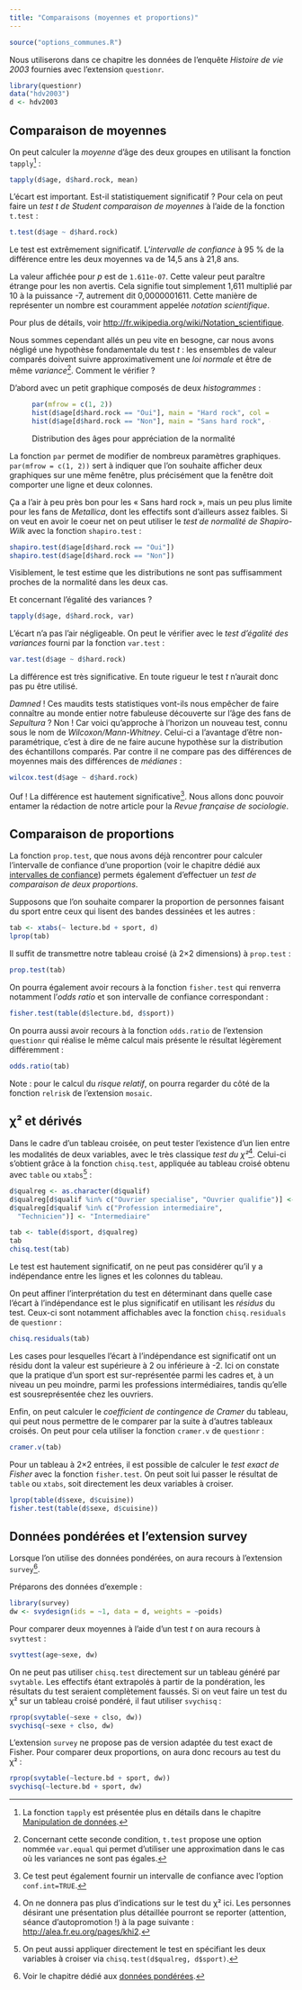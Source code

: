 ```yaml
---
title: "Comparaisons (moyennes et proportions)"
---
```


```r
source("options_communes.R")
```

Nous utiliserons dans ce chapitre les données de l'enquête *Histoire de vie 2003*
fournies avec l'extension `questionr`{.pkg}.

```r
library(questionr)
data("hdv2003")
d <- hdv2003
```

## Comparaison de moyennes{#comp_moyennes}

On peut calculer la <dfn>moyenne</dfn> d'âge des deux groupes en utilisant la
fonction `tapply`{data-pkg="base"}^[La fonction `tapply`{data-pkg="base"} est présentée plus en 
détails dans le chapitre [Manipulation de données](pem_manipulation.html#tapply).] :

```r
tapply(d$age, d$hard.rock, mean)
```

L'écart est important. Est-il statistiquement significatif ? Pour cela on peut faire un 
<dfn>test t de Student</dfn><dfn data-index="Student, test t"></dfn>
<dfn>comparaison de moyennes</dfn><dfn data-index="moyenne, comparaison"></dfn>
à l'aide de la fonction `t.test`{data-pkg="stats"} :

```r
t.test(d$age ~ d$hard.rock)
```

Le test est extrêmement significatif. L'<dfn>intervalle de confiance</dfn>
à 95 % de la différence entre les deux
moyennes va de 14,5 ans à 21,8 ans.

<div class="note">
La valeur affichée pour *p* est de `1.611e-07`. Cette valeur peut paraître étrange pour les non avertis. Cela
signifie tout simplement 1,611 multiplié par 10 à la puissance -7, autrement dit 0,0000001611. Cette manière
de représenter un nombre est couramment appelée 
<dfn>notation scientifique</dfn><dfn data-index="scientifique, notation"></dfn>. 

Pour plus de détails, voir <http://fr.wikipedia.org/wiki/Notation_scientifique>.
</div>

Nous sommes cependant allés un peu vite en besogne, car nous avons négligé une hypothèse fondamentale
du test *t* : les ensembles de valeur comparés doivent suivre approximativement une 
<dfn>loi normale</dfn><dfn data-index="normale, loi"></dfn>
et être de même <dfn>variance</dfn>^[Concernant cette seconde condition, 
`t.test`{data-pkg="stats"} propose 
une option nommée `var.equal` qui permet d'utiliser une approximation
dans le cas où les variances ne sont pas égales.]. Comment le vérifier ?

D'abord avec un petit graphique composés de deux 
<dfn data-index="histogramme">histogrammes</dfn> :

<figure>
```r
par(mfrow = c(1, 2))
hist(d$age[d$hard.rock == "Oui"], main = "Hard rock", col = "red")
hist(d$age[d$hard.rock == "Non"], main = "Sans hard rock", col = "red")
```
<figcaption>Distribution des âges pour appréciation de la normalité</figcaption>
</figure>

<div class="note">
La fonction `par`{data-pkg="graphics"} permet de modifier de nombreux paramètres graphiques.
`par(mfrow = c(1, 2))` sert à indiquer que l'on souhaite afficher deux graphiques sur une même fenêtre,
plus précisément que la fenêtre doit comporter une ligne et deux colonnes.
</div>

Ça a l'air à peu près bon pour les « Sans hard rock », mais un peu plus limite pour les fans de
*Metallica*, dont les effectifs sont d'ailleurs assez faibles. Si on veut en avoir le coeur net 
on peut utiliser le 
<dfn>test de normalité de Shapiro-Wilk</dfn><dfn data-index="normalité, test de Shapiro-Wilk"></dfn><dfn data-index="Shapiro-Wilk, test de normalité"></dfn>
avec la fonction `shapiro.test`{data-pkg="stats"} :

```r
shapiro.test(d$age[d$hard.rock == "Oui"])
shapiro.test(d$age[d$hard.rock == "Non"])
```

Visiblement, le test estime que les distributions ne sont pas suffisamment proches de la normalité dans
les deux cas.

Et concernant l'égalité des variances ?

```r
tapply(d$age, d$hard.rock, var)
```

L'écart n'a pas l'air négligeable. On peut le vérifier avec le 
<dfn>test d'égalité des variances</dfn><dfn data-index="variance, test d'égalité"></dfn>
fourni par la fonction `var.test`{data-pkg="stats"} :

```r
var.test(d$age ~ d$hard.rock)
```

La différence est très significative. En toute rigueur le test *t* n'aurait donc pas pu être utilisé.

*Damned* ! Ces maudits tests statistiques vont-ils nous empêcher de faire connaître au monde entier
notre fabuleuse découverte sur l'âge des fans de *Sepultura* ? Non ! Car voici qu'approche à 
l'horizon un nouveau test, connu sous le nom de 
<dfn data-index="test de Wilcoxon/Mann-Whitney">Wilcoxon/Mann-Whitney</dfn><dfn data-index="Wilcoxon, test"></dfn><dfn data-index="Mann-Whitney, test"></dfn><dfn data-index="médiane, test de comparaison"></dfn><dfn data-index="comparaison de médianes, test"></dfn>. 
Celui-ci a l'avantage d'être non-paramétrique,
c'est à dire de ne faire aucune hypothèse sur la distribution des échantillons comparés. 
Par contre il ne compare pas des différences de moyennes mais des différences de 
<dfn data-index="médiane">médianes</dfn> :

```r
wilcox.test(d$age ~ d$hard.rock)
```

Ouf ! La différence est hautement significative^[Ce test peut également fournir un intervalle de confiance 
avec l'option `conf.int=TRUE`.]. Nous allons donc pouvoir entamer la rédaction de
notre article pour la *Revue française de sociologie*.

## Comparaison de proportions{#comp_prop}

La fonction `prop.test`{data-pkg="stats"}, que nous avons déjà rencontrer pour 
calculer l'intervalle de confiance d'une proportion (voir le chapitre dédié aux
[intervalles de confiance](intervalles-de-confiance.html)) permets également d'effectuer
un <dfn>test de comparaison de deux proportions</dfn><dfn data-index="comparaison de proportions, test"></dfn><dfn data-index="proportion, test de comparaison"></dfn>.

Supposons que l'on souhaite comparer la proportion de personnes faisant du sport entre
ceux qui lisent des bandes dessinées et les autres :

```r
tab <- xtabs(~ lecture.bd + sport, d)
lprop(tab)
```

Il suffit de transmettre notre tableau croisé (à 2×2 dimensions) à `prop.test`{data-pkg="stats"} :

```r
prop.test(tab)
```

On pourra également avoir recours à la fonction `fisher.test`{data-pkg="stats"} qui
renverra notamment l'<dfn>odds ratio</dfn> et son intervalle de confiance correspondant :

```r
fisher.test(table(d$lecture.bd, d$sport))
```

On pourra aussi avoir recours à la fonction `odds.ratio`{data-pkg="questionr"} de l'extension
`questionr`{.pkg} qui réalise le même calcul mais présente le
résultat légèrement différemment :

```r
odds.ratio(tab)
```


Note : pour le calcul du <dfn>risque relatif</dfn>, on pourra regarder du côté de la fonction
`relrisk`{data-pkg="mosaic"} de l'extension `mosaic`{.pkg}.


## &chi;² et dérivés

Dans le cadre d'un tableau croisée, on peut tester l'existence d'un lien entre les modalités de deux variables, avec le très classique
<dfn data-index="test du Chi²">test du &chi;²</dfn><dfn data-index="Chi², test"></dfn>^[On ne
donnera pas plus d'indications sur le test du &chi;² ici. Les personnes désirant une 
présentation plus détaillée pourront se reporter (attention, séance d'autopromotion !) à la page suivante :
<http://alea.fr.eu.org/pages/khi2>.]. Celui-ci s'obtient grâce à la fonction
`chisq.test`{data-pkg="stats"}, appliquée au tableau croisé obtenu avec `table`{data-pkg="base"} 
ou `xtabs`{data-pacakge="stats"}^[On peut aussi appliquer directement le test 
en spécifiant les deux variables à croiser via `chisq.test(d$qualreg, d$sport)`.] :

```r
d$qualreg <- as.character(d$qualif)
d$qualreg[d$qualif %in% c("Ouvrier specialise", "Ouvrier qualifie")] <- "Ouvrier"
d$qualreg[d$qualif %in% c("Profession intermediaire", 
  "Technicien")] <- "Intermediaire"

tab <- table(d$sport, d$qualreg)
tab
chisq.test(tab)
```

Le test est hautement significatif, on ne peut pas considérer qu'il y a indépendance entre les lignes et
les colonnes du tableau.

On peut affiner l'interprétation du test en déterminant dans quelle case l'écart à l'indépendance est
le plus significatif en utilisant les <dfn data-index="résidus, test du Chi²">résidus</dfn><dfn data-index="test du Chi², résidus"></dfn><dfn data-index="Chi², résidus"></dfn>
du test. Ceux-ci sont notamment affichables avec la fonction
`chisq.residuals`{data-pkg="questionr"} de `questionr`{.pkg} :

```r
chisq.residuals(tab)
```

Les cases pour lesquelles l'écart à l'indépendance est significatif ont un résidu dont la valeur est
supérieure à 2 ou inférieure à -2. Ici on constate que la pratique d'un sport est sur-représentée parmi
les cadres et, à un niveau un peu moindre, parmi les professions intermédiaires, tandis qu'elle est sousreprésentée
chez les ouvriers.

Enfin, on peut calculer le 
<dfn>coefficient de contingence de Cramer</dfn><dfn data-index="Cramer, coefficient de contingence"></dfn><dfn data-index="tableau croisé, coefficient de contingence de Cramer"></dfn>
du tableau, qui peut nous permettre de le comparer par la suite à d'autres tableaux croisés. 
On peut pour cela utiliser la fonction 
`cramer.v`{data-pkg="questionr"} de `questionr`{.pkg} :

```r
cramer.v(tab)
```

<div class="note">
Pour un tableau à 2×2 entrées, il est possible de calculer le 
<dfn>test exact de Fisher</dfn><dfn data-index="Fisher, test exact"></dfn><dfn data-index="tableau croisé, test exact de Fisher"></dfn>
avec la fonction `fisher.test`{data-pkg="stats"}. On peut soit lui passer le résultat 
de `table`{data-pkg="base"} ou `xtabs`{data-pkg="stats"}, 
soit directement les deux variables à croiser.

```r
lprop(table(d$sexe, d$cuisine))
fisher.test(table(d$sexe, d$cuisine))
```
</div>

## Données pondérées et l'extension survey{#survey}

Lorsque l'on utilise des données pondérées, on aura recours à l'extension `survey`{.pkg}^[Voir le chapitre dédié aux [données pondérées](donnees-ponderees.html#survey).].

Préparons des données d'exemple :

```r
library(survey)
dw <- svydesign(ids = ~1, data = d, weights = ~poids)
```

Pour comparer deux moyennes à l'aide d'un test *t* on aura recours à `svyttest`{data-pkg="survey"} :

```r
svyttest(age~sexe, dw)
```

On ne peut pas utiliser `chisq.test`{data-pkg="stats"} directement sur un tableau généré 
par `svytable`{data-pkg="survey"}. Les effectifs étant extrapolés à partir de la pondération, 
les résultats du test seraient complètement faussés. Si on veut faire
un test du &chi;² sur un tableau croisé pondéré, il faut utiliser 
`svychisq`{data-pkg="survey" data-rdoc="svytable"} :

```r
rprop(svytable(~sexe + clso, dw))
svychisq(~sexe + clso, dw)
```

L'extension `survey`{.pkg} ne propose pas de version adaptée du test exact de Fisher. Pour comparer deux proportions, on aura donc recours au test du &chi;² :

```r
rprop(svytable(~lecture.bd + sport, dw))
svychisq(~lecture.bd + sport, dw)
```
